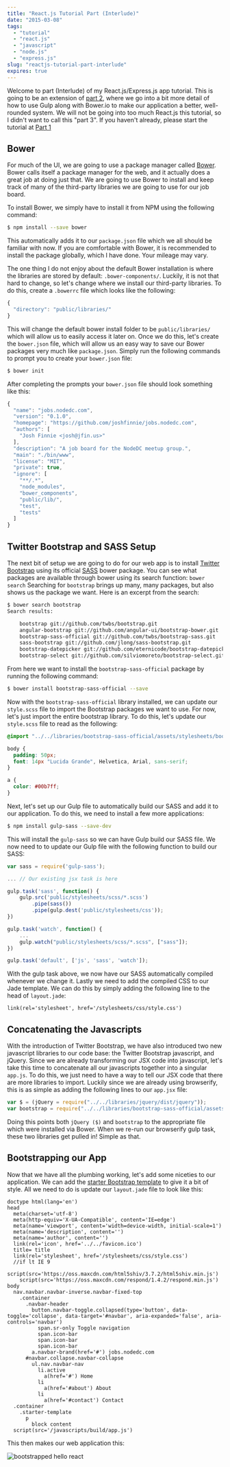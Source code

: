 ```yaml
---
title: "React.js Tutorial Part (Interlude)"
date: "2015-03-08"
tags:
  - "tutorial"
  - "react.js"
  - "javascript"
  - "node.js"
  - "express.js"
slug: "reactjs-tutorial-part-interlude"
expires: true
---
```



Welcome to part (Interlude) of my React.js/Express.js app tutorial. This is going to be an extension of [part 2](/blog/reactjs-tutorial-part-2/), where we go into a bit more detail of how to use Gulp along with Bower.io to make our application a better, well-rounded system. We will not be going into too much React.js this tutorial, so I didn't want to call this "part 3". If you haven't already, please start the tutorial at [Part 1](/blog/reactjs-tutorial-part-1/)

## Bower

For much of the UI, we are going to use a package manager called [Bower](http://bower.io/). Bower calls itself a package manager for the web, and it actually does a great job at doing just that. We are going to use Bower to install and keep track of many of the third-party libraries we are going to use for our job board.

To install Bower, we simply have to install it from NPM using the following command:

```bash
$ npm install --save bower
```

This automatically adds it to our `package.json` file which we all should be familiar with now. If you are comfortable with Bower, it is recommended to install the package globally, which I have done. Your mileage may vary.

The one thing I do not enjoy about the default Bower installation is where the libraries are stored by default: `.bower-components/`. Luckily, it is not that hard to change, so let's change where we install our third-party libraries. To do this, create a `.bowerrc` file which looks like the following:

```javascript
{
  "directory": "public/libraries/"
}
```

This will change the default bower install folder to be `public/libraries/` which will allow us to easily access it later on. Once we do this, let's create the `bower.json` file, which will allow us an easy way to save our Bower packages very much like `package.json`. Simply run the following commands to prompt you to create your `bower.json` file:

```bash
$ bower init
```

After completing the prompts your `bower.json` file should look something like this:

```javascript
{
  "name": "jobs.nodedc.com",
  "version": "0.1.0",
  "homepage": "https://github.com/joshfinnie/jobs.nodedc.com",
  "authors": [
    "Josh Finnie <josh@jfin.us>"
  ],
  "description": "A job board for the NodeDC meetup group.",
  "main": "./bin/www",
  "license": "MIT",
  "private": true,
  "ignore": [
    "**/.*",
    "node_modules",
    "bower_components",
    "public/lib/",
    "test",
    "tests"
  ]
}
```

## Twitter Bootstrap and SASS Setup

The next bit of setup we are going to do for our web app is to install [Twitter Bootstrap](http://getbootstrap.com/) using its official [SASS](http://sass-lang.com/) bower package. You can see what packages are available through bower using its search function: `bower search` Searching for `bootstrap` brings up many, many packages, but also shows us the package we want. Here is an excerpt from the search:

```bash
$ bower search bootstrap
Search results:

    bootstrap git://github.com/twbs/bootstrap.git
    angular-bootstrap git://github.com/angular-ui/bootstrap-bower.git
    bootstrap-sass-official git://github.com/twbs/bootstrap-sass.git
    sass-bootstrap git://github.com/jlong/sass-bootstrap.git
    bootstrap-datepicker git://github.com/eternicode/bootstrap-datepicker.git
    bootstrap-select git://github.com/silviomoreto/bootstrap-select.git
```

From here we want to install the `bootstrap-sass-official` package by running the following command:

```bash
$ bower install bootstrap-sass-official --save
```

Now with the `bootstrap-sass-official` library installed, we can update our `style.scss` file to import the Bootstrap packages we want to use. For now, let's just import the entire bootstrap library. To do this, let's update our `style.scss` file to read as the following:

```scss
@import "../../libraries/bootstrap-sass-official/assets/stylesheets/bootstrap";

body {
  padding: 50px;
  font: 14px "Lucida Grande", Helvetica, Arial, sans-serif;
}

a {
  color: #00b7ff;
}
```

Next, let's set up our Gulp file to automatically build our SASS and add it to our application. To do this, we need to install a few more applications:

```bash
$ npm install gulp-sass --save-dev
```

This will install the `gulp-sass` so we can have Gulp build our SASS file. We now need to to update our Gulp file with the following function to build our SASS:

```javascript
var sass = require('gulp-sass');

... // Our existing jsx task is here

gulp.task('sass', function() {
    gulp.src('public/stylesheets/scss/*.scss')
        .pipe(sass())
        .pipe(gulp.dest('public/stylesheets/css'));
})

gulp.task('watch', function() {
    ...
    gulp.watch("public/stylesheets/scss/*.scss", ["sass"]);
})

gulp.task('default', ['js', 'sass', 'watch']);
```

With the gulp task above, we now have our SASS automatically compiled whenever we change it. Lastly we need to add the compiled CSS to our Jade template. We can do this by simply adding the following line to the head of `layout.jade`:

```pug
link(rel='stylesheet', href='/stylesheets/css/style.css')
```

## Concatenating the Javascripts

With the introduction of Twitter Bootstrap, we have also introduced two new javascript libraries to our code base: the Twitter Bootstrap javascript, and jQuery. Since we are already transforming our JSX code into javascript, let's take this time to concatenate all our javascripts together into a singular `app.js`. To do this, we just need to have a way to tell our JSX code that there are more libraries to import. Luckily since we are already using browserify, this is as simple as adding the following lines to our `app.jsx` file:

```javascript
var $ = (jQuery = require("../../libraries/jquery/dist/jquery"));
var bootstrap = require("../../libraries/bootstrap-sass-official/assets/javascripts/bootstrap");
```

Doing this points both `jQuery ($)` and `bootstrap` to the appropriate file which were installed via Bower. When we re-run our browserify gulp task, these two libraries get pulled in! Simple as that.

## Bootstrapping our App

Now that we have all the plumbing working, let's add some niceties to our application. We can add the [starter Bootstrap template](http://getbootstrap.com/examples/starter-template/) to give it a bit of style. All we need to do is update our `layout.jade` file to look like this:

```pug
doctype html(lang='en')
head
  meta(charset='utf-8')
  meta(http-equiv='X-UA-Compatible', content='IE=edge')
  meta(name='viewport', content='width=device-width, initial-scale=1')
  meta(name='description', content='')
  meta(name='author', content='')
  link(rel='icon', href='../../favicon.ico')
  title= title
  link(rel='stylesheet', href='/stylesheets/css/style.css')
  //if lt IE 9
    script(src='https://oss.maxcdn.com/html5shiv/3.7.2/html5shiv.min.js')
    script(src='https://oss.maxcdn.com/respond/1.4.2/respond.min.js')
body
  nav.navbar.navbar-inverse.navbar-fixed-top
    .container
      .navbar-header
        button.navbar-toggle.collapsed(type='button', data-toggle='collapse', data-target='#navbar', aria-expanded='false', aria-controls='navbar')
          span.sr-only Toggle navigation
          span.icon-bar
          span.icon-bar
          span.icon-bar
        a.navbar-brand(href='#') jobs.nodedc.com
      #navbar.collapse.navbar-collapse
        ul.nav.navbar-nav
          li.active
            a(href='#') Home
          li
            a(href='#about') About
          li
            a(href='#contact') Contact
  .container
    .starter-template
      p
        block content
  script(src='/javascripts/build/app.js')
```

This then makes our web application this:

<img src={bootstrappedHelloWorld.src} alt="bootstrapped hello react" />

